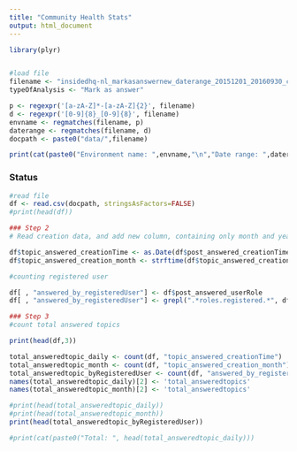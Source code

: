 ```yaml
---
title: "Community Health Stats"
output: html_document
---
```


```r
library(plyr)


#load file
filename <- "insidedhq-nl_markasanswernew_daterange_20151201_20160930_created20161001_173331.csv"
typeOfAnalysis <- "Mark as answer"

p <- regexpr('[a-zA-Z]*-[a-zA-Z]{2}', filename)
d <- regexpr('[0-9]{8}_[0-9]{8}', filename)
envname <- regmatches(filename, p)
daterange <- regmatches(filename, d)
docpath <- paste0("data/",filename)

print(cat(paste0("Environment name: ",envname,"\n","Date range: ",daterange,"\n","\n","Filename: ",filename,"\n","Analysis type: ", typeOfAnalysis,"\n")))

```

### Status
```r
#read file
df <- read.csv(docpath, stringsAsFactors=FALSE)
#print(head(df))
```


```r
### Step 2
# Read creation data, and add new column, containing only month and year

df$topic_answered_creationTime <- as.Date(df$post_answered_creationTime, format = "%d-%m-%Y")
df$topic_answered_creation_month <- strftime(df$topic_answered_creationTime, "%Y-%m")

#counting registered user

df[ , "answered_by_registeredUser"] <- df$post_answered_userRole
df[ , "answered_by_registeredUser"] <- grepl(".*roles.registered.*", df[ , "answered_by_registeredUser"],perl=TRUE)

```


```r
### Step 3
#count total answered topics

print(head(df,3))

total_answeredtopic_daily <- count(df, "topic_answered_creationTime")
total_answeredtopic_month <- count(df, "topic_answered_creation_month")
total_answeredtopic_byRegisteredUser <- count(df, "answered_by_registeredUser")
names(total_answeredtopic_daily)[2] <- 'total_answeredtopics'
names(total_answeredtopic_month)[2] <- 'total_answeredtopics'


```


```r

#print(head(total_answeredtopic_daily))
#print(head(total_answeredtopic_month))
print(head(total_answeredtopic_byRegisteredUser))

#print(cat(paste0("Total: ", head(total_answeredtopic_daily)))

```
